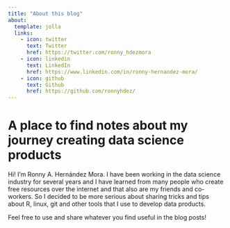```yaml
---
title: "About this blog"
about:
  template: jolla
  links:
    - icon: twitter
      text: Twitter
      href: https://twitter.com/ronny_hdezmora
    - icon: linkedin
      text: LinkedIn
      href: https://www.linkedin.com/in/ronny-hernandez-mora/
    - icon: github
      text: Github
      href: https://github.com/ronnyhdez/
---
```


# A place to find notes about my journey creating data science products

Hi! I'm Ronny A. Hernández Mora. I have been working in the data science industry
for several years and I have learned from many people who create free resources
over the internet and that also are my friends and co-workers. So I decided to
be more serious about sharing tricks and tips about R, linux, git and other tools
that I use to develop data products.

Feel free to use and share whatever you find useful in the blog posts! 

